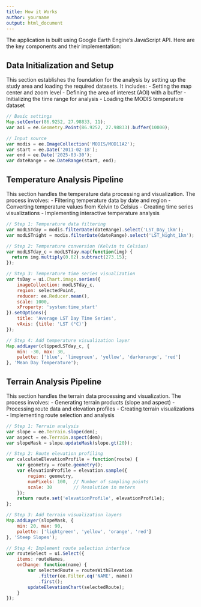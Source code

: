 ```yaml
---
title: How it Works
author: yourname
output: html_document
---
```


The application is built using Google Earth Engine's JavaScript API. Here are the key components and their implementation:

## **Data Initialization and Setup**
This section establishes the foundation for the analysis by setting up the study area and loading the required datasets. It includes:
- Setting the map center and zoom level
- Defining the area of interest (AOI) with a buffer
- Initializing the time range for analysis
- Loading the MODIS temperature dataset

```js
// Basic settings
Map.setCenter(86.9252, 27.98833, 11);
var aoi = ee.Geometry.Point(86.9252, 27.98833).buffer(10000);

// Input source
var modis = ee.ImageCollection('MODIS/MOD11A2');
var start = ee.Date('2011-02-18');
var end = ee.Date('2025-03-30');
var dateRange = ee.DateRange(start, end);
```

## **Temperature Analysis Pipeline**
This section handles the temperature data processing and visualization. The process involves:
- Filtering temperature data by date and region
- Converting temperature values from Kelvin to Celsius
- Creating time series visualizations
- Implementing interactive temperature analysis

```js
// Step 1: Temperature data filtering
var modLSTday = modis.filterDate(dateRange).select('LST_Day_1km');
var modLSTnight = modis.filterDate(dateRange).select('LST_Night_1km');

// Step 2: Temperature conversion (Kelvin to Celsius)
var modLSTday_c = modLSTday.map(function(img) {
  return img.multiply(0.02).subtract(273.15);
});

// Step 3: Temperature time series visualization
var tsDay = ui.Chart.image.series({
    imageCollection: modLSTday_c,
    region: selectedPoint,
    reducer: ee.Reducer.mean(),
    scale: 1000,
    xProperty: 'system:time_start'
}).setOptions({
    title: 'Average LST Day Time Series',
    vAxis: {title: 'LST (°C)'}
});

// Step 4: Add temperature visualization layer
Map.addLayer(clippedLSTday_c, {
    min: -30, max: 30,
    palette: ['blue', 'limegreen', 'yellow', 'darkorange', 'red']
}, 'Mean Day Temperature');
```

## **Terrain Analysis Pipeline**
This section handles the terrain data processing and visualization. The process involves:
- Generating terrain products (slope and aspect)
- Processing route data and elevation profiles
- Creating terrain visualizations
- Implementing route selection and analysis

```js
// Step 1: Terrain analysis
var slope = ee.Terrain.slope(dem);
var aspect = ee.Terrain.aspect(dem);
var slopeMask = slope.updateMask(slope.gt(20));

// Step 2: Route elevation profiling
var calculateElevationProfile = function(route) {
    var geometry = route.geometry();
    var elevationProfile = elevation.sample({
        region: geometry,
        numPixels: 100,  // Number of sampling points
        scale: 30        // Resolution in meters
    });
    return route.set('elevationProfile', elevationProfile);
};

// Step 3: Add terrain visualization layers
Map.addLayer(slopeMask, {
    min: 20, max: 90,
    palette: ['lightgreen', 'yellow', 'orange', 'red']
}, 'Steep Slopes');

// Step 4: Implement route selection interface
var routeSelect = ui.Select({
    items: routeNames,
    onChange: function(name) {
        var selectedRoute = routesWithElevation
            .filter(ee.Filter.eq('NAME', name))
            .first();
        updateElevationChart(selectedRoute);
    }
});
```